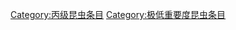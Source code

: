 {{emptycat}}
{{昆虫条目统计表}}

[[Category:丙级昆虫条目|Category:丙级昆虫条目]]
[[Category:极低重要度昆虫条目|Category:极低重要度昆虫条目]]